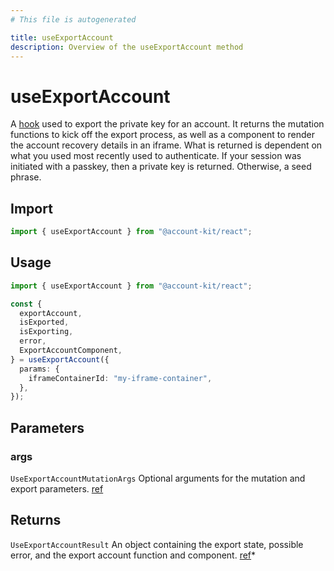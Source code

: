 ```yaml
---
# This file is autogenerated

title: useExportAccount
description: Overview of the useExportAccount method
---
```


# useExportAccount

A [hook](https://github.com/alchemyplatform/aa-sdk/blob/main/account-kit/react/src/hooks/useExportAccount.ts) used to export the private key for an account. It returns the mutation functions to kick off the export process, as well as a component to render the account recovery details in an iframe.
What is returned is dependent on what you used most recently used to authenticate. If your session was initiated with a passkey, then a private key is returned. Otherwise, a seed phrase.

## Import

```ts
import { useExportAccount } from "@account-kit/react";
```

## Usage

```ts
import { useExportAccount } from "@account-kit/react";

const {
  exportAccount,
  isExported,
  isExporting,
  error,
  ExportAccountComponent,
} = useExportAccount({
  params: {
    iframeContainerId: "my-iframe-container",
  },
});
```

## Parameters

### args

`UseExportAccountMutationArgs`
Optional arguments for the mutation and export parameters. [ref](https://github.com/alchemyplatform/aa-sdk/blob/main/account-kit/react/src/hooks/useExportAccount.ts#L11)

## Returns

`UseExportAccountResult`
An object containing the export state, possible error, and the export account function and component. [ref](https://github.com/alchemyplatform/aa-sdk/blob/main/account-kit/react/src/hooks/useExportAccount.ts#L32)\*
